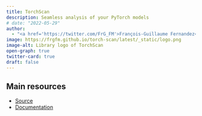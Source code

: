```yaml
---
title: TorchScan
description: Seamless analysis of your PyTorch models
# date: "2022-05-29"
author: 
  - "<a href='https://twitter.com/FrG_FM'>François-Guillaume Fernandez</a>"
image: https://frgfm.github.io/torch-scan/latest/_static/logo.png
image-alt: Library logo of TorchScan
open-graph: true
twitter-card: true
draft: false
---
```



## Main resources

- [Source](https://github.com/frgfm/torch-scan)
- [Documentation](https://frgfm.github.io/torch-scan/latest/)

